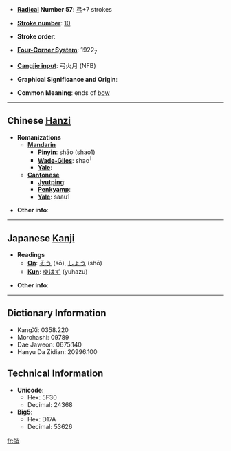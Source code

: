 * '''[[Wiktionary:Chinese radical index| Radical]] Number 57''': [[Wiktionary:Chinese radical index 弓|弓]]+7 strokes

* '''[[Wiktionary:Chinese total strokes index|Stroke number]]''': [[Wiktionary:Chinese total strokes index 10|10]]

* '''Stroke order''': 

* '''[[Wiktionary:Chinese four corner index|Four-Corner System]]''': 1922<sub>7</sub>

* '''[[Wiktionary:Chinese Cangjie index|Cangjie input]]''': 弓火月 (NFB)

* '''Graphical Significance and Origin''': 

* '''Common Meaning''': ends of [[bow]]

----

== Chinese [[Hanzi]] ==

* '''Romanizations'''
** '''[[Mandarin]]'''
*** '''[[Pinyin]]''': shāo (shao1)
*** '''[[Wade-Giles]]''': shao<sup>1</sup>
*** '''[[Yale]]''': 
** '''[[Cantonese]]'''
*** '''[[Jyutping]]''':
*** '''[[Penkyamp]]''': 
*** '''[[Yale]]''': saau1

* '''Other info''': 

----

== Japanese [[Kanji]] ==

* '''Readings'''
** '''[[On]]''': [[そう]] (sō), [[しょう]] (shō)
** '''[[Kun]]''': [[ゆはず]] (yuhazu)

* '''Other info''':  

----

== Dictionary Information ==

* KangXi: 0358.220
* Morohashi: 09789
* Dae Jaweon: 0675.140
* Hanyu Da Zidian: 20996.100

== Technical Information ==

* '''Unicode''':
** Hex: 5F30
** Decimal: 24368
* '''Big5''':
** Hex: D17A
** Decimal: 53626

[[fr:弰]]